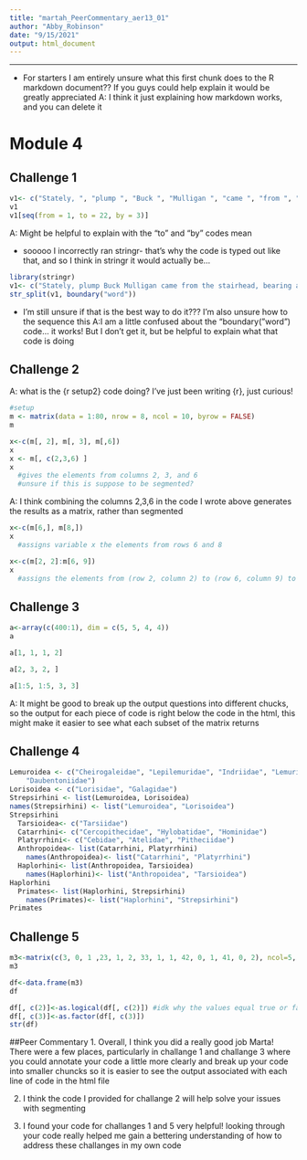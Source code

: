```yaml
---
title: "martah_PeerCommentary_aer13_01"
author: "Abby_Robinson"
date: "9/15/2021"
output: html_document
---
```

---
- For starters I am entirely unsure what this first chunk does to the R markdown document?? If you guys could help explain it would be greatly appreciated 
A: I think it just explaining how markdown works, and you can delete it

# Module 4  

## Challenge 1  

``` r
v1<- c("Stately, ", "plump ", "Buck ", "Mulligan ", "came ", "from ", "the ", "stairhead, ", "bearing ", "a ", "bowl ", "of ", "lather ", "on ", "which ", "a ", "mirror ", "and ", "a ", "razor ", "lay ", "crossed.")  
v1
v1[seq(from = 1, to = 22, by = 3)]
```
A: Might be helpful to explain with the "to" and "by" codes mean

- sooooo I incorrectly ran stringr- that's why the code is typed out like that, and so I think in stringr it would actually be...
``` r
library(stringr)
v1<- c("Stately, plump Buck Mulligan came from the stairhead, bearing a bowl of lather on which a mirror and a razor lay crossed.")
str_split(v1, boundary("word"))
```
- I'm still unsure if that is the best way to do it??? I'm also unsure how to the sequence this
A:I am a little confused about the "boundary("word") code... it works! But I don't get it, but be helpful to explain what that code is doing 

## Challenge 2  
A: what is the {r setup2} code doing? I've just been writing {r}, just curious! 
``` r
#setup
m <- matrix(data = 1:80, nrow = 8, ncol = 10, byrow = FALSE)
m
```
``` r
x<-c(m[, 2], m[, 3], m[,6])
x
x <- m[, c(2,3,6) ]
x
  #gives the elements from columns 2, 3, and 6
  #unsure if this is suppose to be segmented?
```
A: I think combining the columns 2,3,6 in the code I wrote above generates the results as a matrix, rather than segmented 
```r
x<-c(m[6,], m[8,])   
x
  #assigns variable x the elements from rows 6 and 8
```
```r
x<-c(m[2, 2]:m[6, 9])  
x
  #assigns the elements from (row 2, column 2) to (row 6, column 9) to the variable x
```

## Challenge 3

```r
a<-array(c(400:1), dim = c(5, 5, 4, 4))  
a

a[1, 1, 1, 2]  

a[2, 3, 2, ]

a[1:5, 1:5, 3, 3]  
```
A: It might be good to break up the output questions into different chucks, so the output for each piece of code is right below the code in the html, this might make it easier to see what each subset of the matrix returns 

## Challenge 4

```r
Lemuroidea <- c("Cheirogaleidae", "Lepilemuridae", "Indriidae", "Lemuridae",
    "Daubentoniidae")
Lorisoidea <- c("Lorisidae", "Galagidae")
Strepsirhini <- list(Lemuroidea, Lorisoidea)
names(Strepsirhini) <- list("Lemuroidea", "Lorisoidea")
Strepsirhini
  Tarsioidea<- c("Tarsiidae")
  Catarrhini<- c("Cercopithecidae", "Hylobatidae", "Hominidae")
  Platyrrhini<- c("Cebidae", "Atelidae", "Pitheciidae")
  Anthropoidea<- list(Catarrhini, Platyrrhini)
    names(Anthropoidea)<- list("Catarrhini", "Platyrrhini")
  Haplorhini<- list(Anthropoidea, Tarsioidea)
    names(Haplorhini)<- list("Anthropoidea", "Tarsioidea")
Haplorhini
  Primates<- list(Haplorhini, Strepsirhini)
    names(Primates)<- list("Haplorhini", "Strepsirhini")
Primates
```

## Challenge 5

``` r
m3<-matrix(c(3, 0, 1 ,23, 1, 2, 33, 1, 1, 42, 0, 1, 41, 0, 2), ncol=5, nrow=3, byrow=TRUE)
m3

df<-data.frame(m3)
df

df[, c(2)]<-as.logical(df[, c(2)]) #idk why the values equal true or false? A: I think logical data is true or false, so when you converted the data into logical data, you changed the numbers to true or false values
df[, c(3)]<-as.factor(df[, c(3)])
str(df)
```
##Peer Commentary 
1. Overall, I think you did a really good job Marta! There were a few places, particularly in challange 1 and challange 3 where you could annotate your code a little more clearly and break up your code into smaller chuncks so it is easier to see the output associated with each line of code in the html file

2. I think the code I provided for challange 2 will help solve your issues with segmenting 

3. I found your code for challanges 1 and 5 very helpful! looking through your code really helped me gain a bettering understanding of how to address these challanges in my own code 